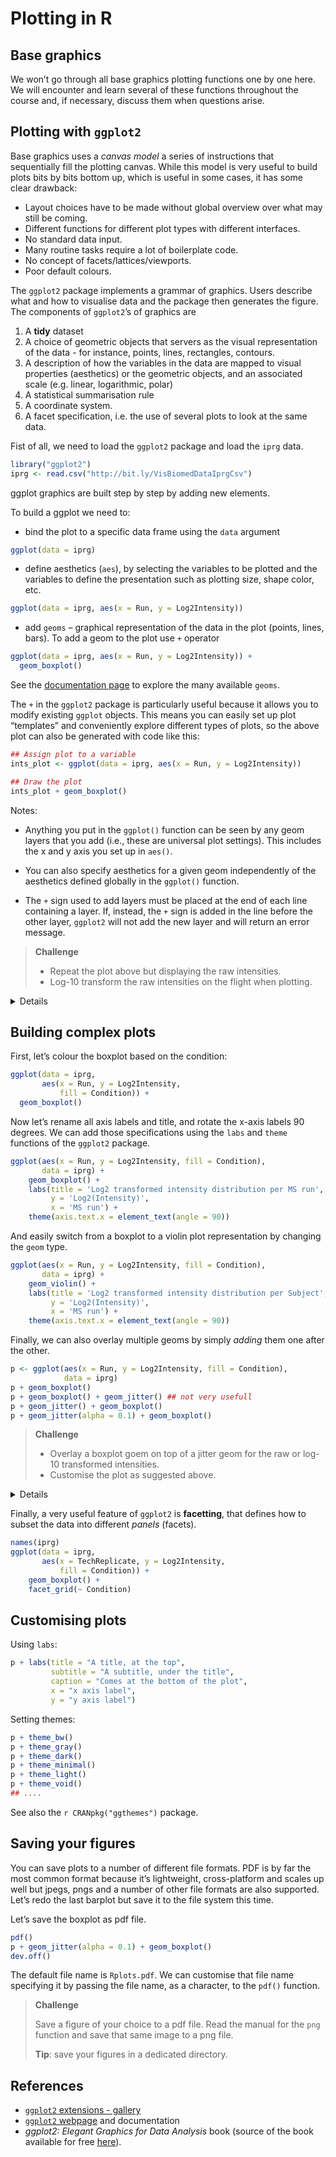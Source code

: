 # Plotting in R

## Base graphics

We won't go through all base graphics plotting functions one by one
here. We will encounter and learn several of these functions
throughout the course and, if necessary, discuss them when questions
arise.

## Plotting with `ggplot2`

Base graphics uses a *canvas model* a series of instructions that
sequentially fill the plotting canvas. While this model is very useful
to build plots bits by bits bottom up, which is useful in some cases,
it has some clear drawback:

* Layout choices have to be made without global overview over what may
  still be coming.
* Different functions for different plot types with different
  interfaces.
* No standard data input.
* Many routine tasks require a lot of boilerplate code.
* No concept of facets/lattices/viewports.
* Poor default colours.

The `ggplot2` package implements a grammar of graphics. Users describe
what and how to visualise data and the package then generates the
figure. The components of `ggplot2`'s of graphics are

1. A **tidy** dataset
2. A choice of geometric objects that servers as the visual
   representation of the data - for instance, points, lines,
   rectangles, contours.
3. A description of how the variables in the data are mapped to visual
   properties (aesthetics) or the geometric objects, and an associated
   scale (e.g. linear, logarithmic, polar)
4. A statistical summarisation rule
5. A coordinate system.
6. A facet specification, i.e. the use of several plots to look at the
   same data.



Fist of all, we need to load the `ggplot2` package and load the `iprg` data.

```r
library("ggplot2")
iprg <- read.csv("http://bit.ly/VisBiomedDataIprgCsv")
```

ggplot graphics are built step by step by adding new elements.

To build a ggplot we need to:

* bind the plot to a specific data frame using the `data` argument

```r
ggplot(data = iprg)
```

* define aesthetics (`aes`), by selecting the variables to be plotted
  and the variables to define the presentation such as plotting size,
  shape color, etc.

```r
ggplot(data = iprg, aes(x = Run, y = Log2Intensity))
```

* add `geoms` -- graphical representation of the data in the plot
	 (points, lines, bars). To add a geom to the plot use `+` operator

```r
ggplot(data = iprg, aes(x = Run, y = Log2Intensity)) +
  geom_boxplot()
```

See the [documentation page](http://ggplot2.tidyverse.org/reference/)
to explore the many available `geoms`.


The `+` in the `ggplot2` package is particularly useful because it
allows you to modify existing `ggplot` objects. This means you can
easily set up plot "templates" and conveniently explore different
types of plots, so the above plot can also be generated with code like
this:

```r
## Assign plot to a variable
ints_plot <- ggplot(data = iprg, aes(x = Run, y = Log2Intensity))

## Draw the plot
ints_plot + geom_boxplot()
```

Notes:

* Anything you put in the `ggplot()` function can be seen by any geom layers
  that you add (i.e., these are universal plot settings). This includes the x and
  y axis you set up in `aes()`.

* You can also specify aesthetics for a given geom independently of the
  aesthetics defined globally in the `ggplot()` function.

* The `+` sign used to add layers must be placed at the end of each
  line containing a layer. If, instead, the `+` sign is added in the
  line before the other layer, `ggplot2` will not add the new layer
  and will return an error message.


> **Challenge**
>
> * Repeat the plot above but displaying the raw intensities.
> * Log-10 transform the raw intensities on the flight when plotting.

<details>
```r
ggplot(data = iprg, aes(x = Run, y = Intensity)) + geom_boxplot()
ggplot(data = iprg, aes(x = Run, y = log10(Intensity))) + geom_boxplot()
```
</details>


## Building complex plots

First, let's colour the boxplot based on the condition:

```r
ggplot(data = iprg,
	   aes(x = Run, y = Log2Intensity,
		   fill = Condition)) +
  geom_boxplot()
```

Now let's rename all axis labels and title, and rotate the x-axis
labels 90 degrees. We can add those specifications using the `labs`
and `theme` functions of the `ggplot2` package.

```r
ggplot(aes(x = Run, y = Log2Intensity, fill = Condition),
	   data = iprg) +
	geom_boxplot() +
	labs(title = 'Log2 transformed intensity distribution per MS run',
		 y = 'Log2(Intensity)',
		 x = 'MS run') +
	theme(axis.text.x = element_text(angle = 90))
```


And easily switch from a boxplot to a violin plot representation by
changing the `geom` type.

```r
ggplot(aes(x = Run, y = Log2Intensity, fill = Condition),
	   data = iprg) +
	geom_violin() +
	labs(title = 'Log2 transformed intensity distribution per Subject',
		 y = 'Log2(Intensity)',
		 x = 'MS run') +
	theme(axis.text.x = element_text(angle = 90))
```

Finally, we can also overlay multiple geoms by simply *adding* them
one after the other.

```r
p <- ggplot(aes(x = Run, y = Log2Intensity, fill = Condition),
			data = iprg)
p + geom_boxplot()
p + geom_boxplot() + geom_jitter() ## not very usefull
p + geom_jitter() + geom_boxplot()
p + geom_jitter(alpha = 0.1) + geom_boxplot()
```

> **Challenge**
>
> * Overlay a boxplot goem on top of a jitter geom for the raw or
>   log-10 transformed intensities.
> * Customise the plot as suggested above.

<details>
```r
## Note how the log10 transformation is applied to both geoms
ggplot(data = iprg, aes(x = Run, y = log10(Intensity))) +
	geom_jitter(alpha = 0.1) +
	geom_boxplot()
```
</details>

Finally, a very useful feature of `ggplot2` is **facetting**, that
defines how to subset the data into different *panels* (facets).

```r
names(iprg)
ggplot(data = iprg,
	   aes(x = TechReplicate, y = Log2Intensity,
		   fill = Condition)) +
	geom_boxplot() +
	facet_grid(~ Condition)
```

## Customising plots

Using `labs`:

```r
p + labs(title = "A title, at the top",
		 subtitle = "A subtitle, under the title",
		 caption = "Comes at the bottom of the plot",
		 x = "x axis label",
		 y = "y axis label")
```

Setting themes:

```r
p + theme_bw()
p + theme_gray()
p + theme_dark()
p + theme_minimal()
p + theme_light()
p + theme_void()
## ....
```

See also the `r CRANpkg("ggthemes")` package.


## Saving your figures

You can save plots to a number of different file formats. PDF is by
far the most common format because it's lightweight, cross-platform
and scales up well but jpegs, pngs and a number of other file formats
are also supported. Let's redo the last barplot but save it to the
file system this time.

Let's save the boxplot as pdf file.

```r
pdf()
p + geom_jitter(alpha = 0.1) + geom_boxplot()
dev.off()
```

The default file name is `Rplots.pdf`. We can customise that file name
specifying it by passing the file name, as a character, to the `pdf()`
function.

> **Challenge**
>
> Save a figure of your choice to a pdf file. Read the manual for the
> `png` function and save that same image to a png file.
>
> **Tip**: save your figures in a dedicated directory.

## References

- [`ggplot2` extensions - gallery](http://www.ggplot2-exts.org/gallery/)
- [`ggplot2` webpage](http://ggplot2.tidyverse.org/) and documentation
- *ggplot2: Elegant Graphics for Data Analysis* book (source of the
  book available for free [here](https://github.com/hadley/ggplot2-book)).
